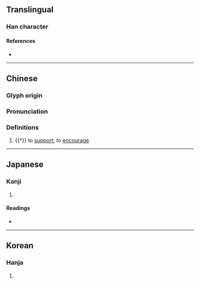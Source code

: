 {{character info}}
==Translingual==

===Han character===
{{Han char|rn=19|rad=力|as=15|sn=17|four=24227|canj=XYPKS,YPKS|ids=⿰慮力}}

====References====
* {{Han ref|kx=0149.400|dkj=02467|dj=0338.050|hdz=10382.030|uh=52F4|ud=21236|bh=ECBF|bd=60607}}

----

==Chinese==
{{zh-forms}}

===Glyph origin===
{{Han etym}}

===Pronunciation===
{{zh-pron
|m=lǜ
|c=leui6
|mc=y
|oc=y
|cat=v
}}

===Definitions===
{{zh-hanzi}}

# {{†}} to [[support]]; to [[encourage]]

----

==Japanese==

===Kanji===
{{ja-kanji|grade=|rs=力15}}

# {{rfdef|ja|sort=力15}}

====Readings====
* {{ja-readings|on=りょ, ろ|kun=たす-ける}}

----

==Korean==

===Hanja===
{{ko-hanja|hangeul=려|rv=ryeo|mr=ryŏ}}

# {{rfdef|ko|sort=力15}}